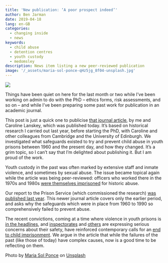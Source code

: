 ```yaml
---
title: 'New publication: ‘A poor prospect indeed’'
author: Ben Jarman
date: 2019-04-18
lang: en-GB
categories:
  - changing inside
  - news
keywords:
  - child abuse
  - detention centres
  - youth custody
  - medomsley
description: News item listing a new peer-reviewed publication
image: '/_assets/maria-sol-ponce-qHz5jg_8f04-unsplash.jpg'
---
```


![]({{< meta image >}})

Things have been quiet on here for the last month or two while I've been working on admin to do with the PhD -- ethics forms, risk assessments, and so on -- and while I've been preparing some past work for publication in an academic journal.

This post is just a quick one to publicise [that journal article](https://www.mdpi.com/2075-4698/9/2/27), by me and Caroline Lanskey, which was published today. It's based on historical research I carried out last year, before starting the PhD, with Caroline and other colleagues from Cambridge and the University of Edinburgh. We investigated what safeguards existed to try and prevent child abuse in youth prisons between 1960 and the present day, and how they changed. It's a grim topic, so I can't say that I'm delighted about publishing it. But I am proud of the work.

Youth custody in the past was often marked by extensive staff and inmate violence, and sometimes by sexual abuse. The issue became topical again while the article was being peer-reviewed: officers who worked there in the 1970s and 1980s [were themselves imprisoned](https://www.bbc.co.uk/news/uk-england-tyne-47965929) for historic abuse.

Our report to the Prison Service (which commissioned the research) [was published last year](https://www.repository.cam.ac.uk/handle/1810/287561). This newer journal article covers only the earlier period, and asks why the safeguards which were in place from 1960 to 1990 so comprehensively failed to prevent abuse.

The recent convictions, coming at a time where violence in youth prisons is [in the headlines](https://www.independent.co.uk/news/uk/home-news/feltham-yoi-jail-prison-officer-attack-fight-hospital-london-a8861061.html), and [inspectorates](https://www.justiceinspectorates.gov.uk/hmiprisons/inspections/children-in-custody-2017-18/) and [others](https://howardleague.org/our-campaigns/transform-prisons/children-and-young-people/) are expressing serious concerns about their safety, have reinforced contemporary calls for an [end to child imprisonment](https://article39.org.uk/endchildimprisonment/). We argue in the article that while the failures of the past (like those of today) have complex causes, now is a good time to be reflecting on them.

::: {.callout-note}
Photo by <a href="https://unsplash.com/@mariasolponce?utm_content=creditCopyText&utm_medium=referral&utm_source=unsplash">Maria Sol Ponce</a> on <a href="https://unsplash.com/photos/an-open-book-with-glasses-on-top-of-it-qHz5jg_8f04?utm_content=creditCopyText&utm_medium=referral&utm_source=unsplash">Unsplash</a>
:::